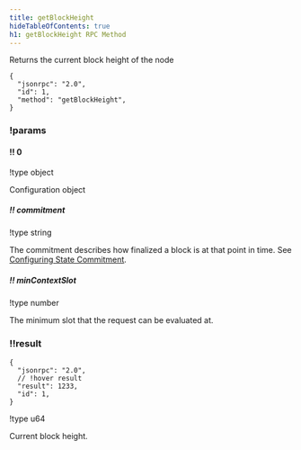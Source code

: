```yaml
---
title: getBlockHeight
hideTableOfContents: true
h1: getBlockHeight RPC Method
---
```


Returns the current block height of the node

<HTTPMethod>

```jsonc !request
{
  "jsonrpc": "2.0",
  "id": 1,
  "method": "getBlockHeight",
}
```

### !params

#### !! 0

!type object

Configuration object

##### !! commitment

!type string

The commitment describes how finalized a block is at that point in time. See
[Configuring State Commitment](/docs/rpc#configuring-state-commitment).

##### !! minContextSlot

!type number

The minimum slot that the request can be evaluated at.

### !!result

```jsonc !response
{
  "jsonrpc": "2.0",
  // !hover result
  "result": 1233,
  "id": 1,
}
```

!type u64

Current block height.

</HTTPMethod>
